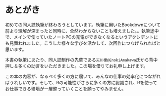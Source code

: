 # あとがき {-}

初めての同人誌執筆が終わろうとしています。執筆に用いたBookdownについて前より理解が深まったと同時に、全然わからないことも増えました。。執筆途中で、メインで使っていたノートPCの充電ができなくなるというアクシデントにも見舞われました。こうした様々な学びを活かして、次回作につなげられればと思います。    
     
      
本書の執筆にあたり、同人誌制作の先輩である`天川榎@EnokiAmakawa`氏から背中押し＆多くの助言をいただきました。この場を借りてお礼申し上げます。     
        
         
この本の内容が、なるべく多くの方に届いて、みんなの仕事の効率化につながればうれしいです。そして、Rの可能性がさらに多くの方に認識され、Rを使ってお仕事できる環境が一層整っていくことを願ってやみません。    
